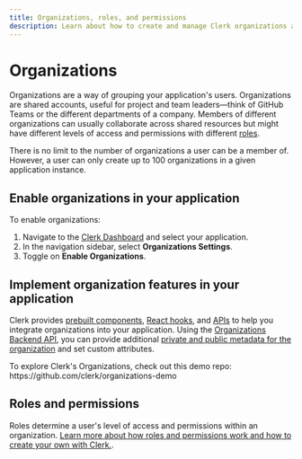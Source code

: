 ```yaml
---
title: Organizations, roles, and permissions
description: Learn about how to create and manage Clerk organizations and their members.
---
```


# Organizations

Organizations are a way of grouping your application's users. Organizations are shared accounts, useful for project and team leaders—think of GitHub Teams or the different departments of a company. Members of different organizations can usually collaborate across shared resources but might have different levels of access and permissions with different [roles](/docs/organizations/overview#roles).

There is no limit to the number of organizations a user can be a member of. However, a user can only create up to 100 organizations in a given application instance.

## Enable organizations in your application

To enable organizations:
1. Navigate to the [Clerk Dashboard](https://dashboard.clerk.com/last-active?path=organizations-settings) and select your application.
2. In the navigation sidebar, select **Organizations Settings**.
3. Toggle on **Enable Organizations**.

## Implement organization features in your application

Clerk provides [prebuilt components](/docs/components/overview), [React hooks](/docs/references/react/use-organization), and [APIs](/docs/references/javascript/organization/organization) to help you integrate organizations into your application. Using the [Organizations Backend API](https://clerk.com/docs/reference/backend-api/tag/Organizations), you can provide additional [private and public metadata for the organization](/docs/organizations/metadata) and set custom attributes.

<Callout type="info">
  To explore Clerk's Organizations, check out this demo repo:
  https://github.com/clerk/organizations-demo
</Callout>

## Roles and permissions

Roles determine a user's level of access and permissions within an organization. [Learn more about how roles and permissions work and how to create your own with Clerk.](/docs/organizations/roles-permissions).
